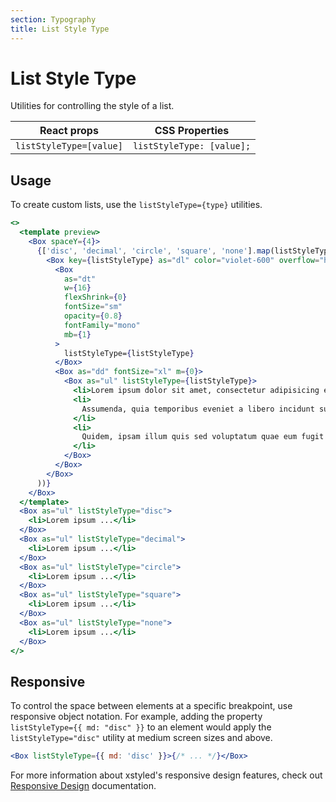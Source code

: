 ```yaml
---
section: Typography
title: List Style Type
---
```


# List Style Type

Utilities for controlling the style of a list.

| React props             | CSS Properties            |
| ----------------------- | ------------------------- |
| `listStyleType=[value]` | `listStyleType: [value];` |

## Usage

To create custom lists, use the `listStyleType={type}` utilities.

```jsx preview
<>
  <template preview>
    <Box spaceY={4}>
      {['disc', 'decimal', 'circle', 'square', 'none'].map(listStyleType => (
        <Box key={listStyleType} as="dl" color="violet-600" overflow="hidden">
          <Box
            as="dt"
            w={16}
            flexShrink={0}
            fontSize="sm"
            opacity={0.8}
            fontFamily="mono"
            mb={1}
          >
            listStyleType={listStyleType}
          </Box>
          <Box as="dd" fontSize="xl" m={0}>
            <Box as="ul" listStyleType={listStyleType}>
              <li>Lorem ipsum dolor sit amet, consectetur adipisicing elit</li>
              <li>
                Assumenda, quia temporibus eveniet a libero incidunt suscipit
              </li>
              <li>
                Quidem, ipsam illum quis sed voluptatum quae eum fugit earum
              </li>
            </Box>
          </Box>
        </Box>
      ))}
    </Box>
  </template>
  <Box as="ul" listStyleType="disc">
    <li>Lorem ipsum ...</li>
  </Box>
  <Box as="ul" listStyleType="decimal">
    <li>Lorem ipsum ...</li>
  </Box>
  <Box as="ul" listStyleType="circle">
    <li>Lorem ipsum ...</li>
  </Box>
  <Box as="ul" listStyleType="square">
    <li>Lorem ipsum ...</li>
  </Box>
  <Box as="ul" listStyleType="none">
    <li>Lorem ipsum ...</li>
  </Box>
</>
```

## Responsive

To control the space between elements at a specific breakpoint, use responsive object notation. For example, adding the property `listStyleType={{ md: "disc" }}` to an element would apply the `listStyleType="disc"` utility at medium screen sizes and above.

```jsx
<Box listStyleType={{ md: 'disc' }}>{/* ... */}</Box>
```

For more information about xstyled's responsive design features, check out [Responsive Design](@TODO-link) documentation.
